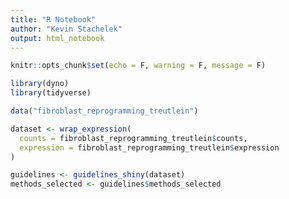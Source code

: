 ```yaml
---
title: "R Notebook"
author: "Kevin Stachelek"
output: html_notebook
---
```


```r
knitr::opts_chunk$set(echo = F, warning = F, message = F)
```

```r
library(dyno)
library(tidyverse)
```

```r
data("fibroblast_reprogramming_treutlein")

dataset <- wrap_expression(
  counts = fibroblast_reprogramming_treutlein$counts,
  expression = fibroblast_reprogramming_treutlein$expression
)
```

```r
guidelines <- guidelines_shiny(dataset)
methods_selected <- guidelines$methods_selected
```



